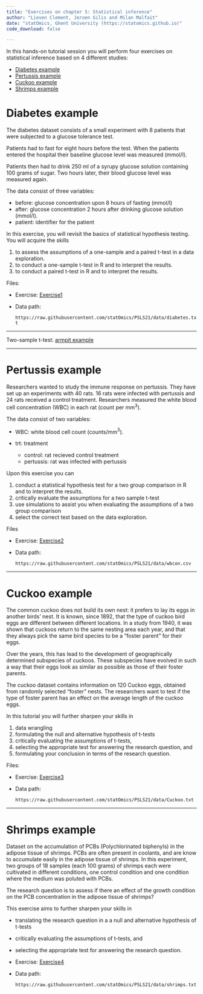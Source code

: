 ```yaml
---
title: "Exercises on chapter 5: Statistical inference"
author: "Lieven Clement, Jeroen Gilis and Milan Malfait"
date: "statOmics, Ghent University (https://statomics.github.io)"
code_download: false

---
```


In this hands-on tutorial session you will perform four exercises on statistical inference based on
4 different studies:

* [Diabetes example]
* [Pertussis example]
* [Cuckoo example]
* [Shrimps example]

# Diabetes example

The diabetes dataset consists of a small experiment with 8 patients
that were subjected to a glucose tolerance test.

Patients had to fast for eight hours before the test.
When the patients entered the hospital their baseline glucose level was measured (mmol/l).

Patients then  had to drink 250 ml of a syrupy glucose solution containing 100 grams of sugar.
Two hours later, their blood glucose level was measured again.

The data consist of three variables:

- before: glucose concentration upon 8 hours of fasting (mmol/l)
- after: glucose concentration 2 hours after drinking glucose solution (mmol/l).
- patient: identifier for the patient

In this exercise, you will revisit the basics of statistical  hypothesis testing. You will acquire the skills

1. to assess the assumptions of a one-sample and a paired t-test in a data exploration.
2. to conduct a one-sample t-test in R and to interpret the results.
3. to conduct a paired t-test in R and to interpret the results.


Files:

- Exercise: [Exercise1](./05_1_diabetes.html)
- Data path:

  `https://raw.githubusercontent.com/statOmics/PSLS21/data/diabetes.txt`

<!-- - Solution: [Solution1](./05_1_diabetes_sol.html) -->

---

Two-sample t-test: [armpit example](05_armpit_example.html)

---

# Pertussis example

Researchers wanted to study the immune response on pertussis.
They have set up an experiments with 40 rats.
16 rats were infected with pertussis and 24 rats received a control treatment.
Researchers measured the white blood cell concentration (WBC) in each rat (count per mm$^3$).

The data consist of two variables:

- WBC: white blood cell count (counts/mm$^3$).
- trt: treatment

    - control: rat recieved control treatment
    - pertussis: rat was infected with pertussis

Upon this exercise you can


1. conduct a statistical hypothesis test for a two group comparison in R and to interpret the results.
2. critically evaluate the assumptions for a two sample t-test
3. use simulations to assist you when evaluating the assumptions of a two group comparison
4. select the correct test based on the data exploration.


Files

- Exercise: [Exercise2](./05_2_pertussis.html)
- Data path:

  `https://raw.githubusercontent.com/statOmics/PSLS21/data/wbcon.csv`


<!-- - Solution: [Solution2](./05_2_pertussis_sol.html) -->


---

# Cuckoo example

The common cuckoo does not build its own nest: it prefers to lay its eggs in
another birds' nest. It is known, since 1892, that the type of cuckoo bird eggs
are different between different locations. In a study from 1940, it was shown
that cuckoos return to the same nesting area each year, and that they always
pick the same bird species to be a "foster parent" for their eggs.

Over the years, this has lead to the development of geographically determined
subspecies of cuckoos. These subspecies have evolved in such a way that their
eggs look as similar as possible as those of their foster parents.

The cuckoo dataset contains information on 120 Cuckoo eggs, obtained from
randomly selected "foster" nests. The researchers want to test if the type of
foster parent has an effect on the average length of the cuckoo eggs.

In this tutorial you will further sharpen your skills in

1. data wrangling
2. formulating the null and alternative hypothesis of t-tests
3. critically evaluating the assumptions of t-tests,
4. selecting the appropriate test for answering the research question, and
5. formulating your conclusion in terms of the research question.

Files:

- Exercise: [Exercise3](./05_3_cuckoo.html)
- Data path:

  `https://raw.githubusercontent.com/statOmics/PSLS21/data/Cuckoo.txt`

<!-- - Solution: [Solution3](./05_3_cuckoo_sol.html) -->

---

# Shrimps example

Dataset on the accumulation of PCBs (Polychlorinated biphenyls)
in the adipose tissue of shrimps. PCBs are often present in coolants, and are
know to accumulate easily in the adipose tissue of shrimps. In this experiment,
two groups of 18 samples (each 100 grams) of shrimps each were cultivated
in different conditions, one control condition and one condition
where the medium was poluted with PCBs.

The research question is to assess if there an effect of the growth condition on the PCB concentration in the adipose tissue of shrimps?

This exercise aims to further sharpen your skills in

- translating the research question in a a null and alternative hypothesis of t-tests
- critically evaluating the assumptions of t-tests, and
- selecting the appropriate test for answering the research question.

- Exercise: [Exercise4](./05_4_shrimps.html)
- Data path:

  `https://raw.githubusercontent.com/statOmics/PSLS21/data/shrimps.txt`

<!-- - Solution: [Solution4](./05_4_shrimps_sol.html) -->
